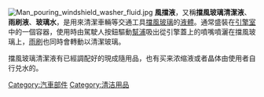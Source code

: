 {{expand english}}
{{unreferenced|time=2010-02-07T10:45:10+00:00}}
{{noteTA
|1=zh-hans:兑水;zh-hant:加水
}}
{{Redirect2|玻璃水|俗称“玻璃水”的低密度无定形冰（LDA）|人體冷凍技術}}
[[File:Man_pouring_windshield_washer_fluid.jpg|thumb]]
'''風擋液'''，又稱'''擋風玻璃清潔液'''、'''雨刷液'''、'''玻璃水'''，是用來清潔車輛等交通工具[[擋風玻璃|擋風玻璃]]的[[液體|液體]]。通常盛裝在[[引擎室|引擎室]]中的一個容器，使用時由駕駛人按鈕驅動[[幫浦|幫浦]]吸出從引擎蓋上的噴嘴噴灑在擋風玻璃上，[[雨刷|雨刷]]也同時會轉動以清潔玻璃。

擋風玻璃清潔液有已經調配好的現成隨用品，也有买来浓缩液或者晶体由使用者自行兑水的。

{{零件與附件}}

[[Category:汽車部件|Category:汽車部件]]
[[Category:清洁用品|Category:清洁用品]]
{{stub}}